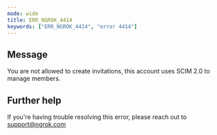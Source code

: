 ```yaml
---
mode: wide
title: ERR_NGROK_4414
keywords: ["ERR_NGROK_4414", "error 4414"]
---
```


## Message

You are not allowed to create invitations, this account uses SCIM 2.0 to manage members.

## Further help

If you're having trouble resolving this error, please reach out to [support@ngrok.com](mailto:support@ngrok.com?subject=Help%20with%20ERR_NGROK_4414)
